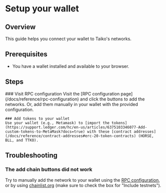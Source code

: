 
# Setup your wallet

## Overview

This guide helps you connect your wallet to Taiko's networks.

## Prerequisites

- You have a wallet installed and available to your browser.

## Steps

<Steps>
    ### Visit RPC configuration
    Visit the [RPC configuration page](/docs/reference/rpc-configuration) and click the buttons to add the networks. Or, add them manually in your wallet with the provided configuration.

    ### Add tokens to your wallet
    Use your wallet (e.g., Metamask) to [import the tokens](https://support.ledger.com/hc/en-us/articles/6375103346077-Add-custom-tokens-to-MetaMask?docs=true) with these [contract addresses](/docs/reference/contract-addresses#erc-20-token-contracts) (HORSE, BLL, and TTKO).

</Steps>

## Troubleshooting

### The add chain buttons did not work

Try to manually add the network to your wallet using the [RPC configuration](/docs/reference/rpc-configuration), or by using [chainlist.org](https://chainlist.org) (make sure to check the box for "Include testnets").
